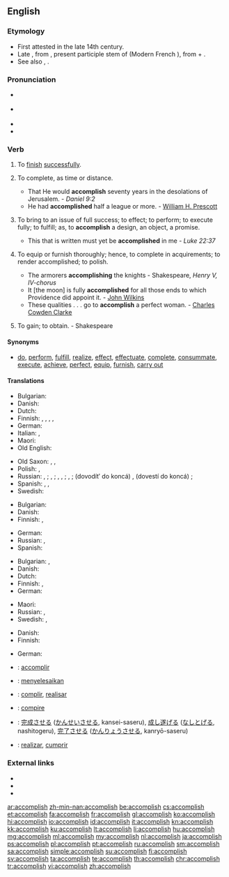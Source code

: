 ==English==
{{Webster 1913}}

===Etymology===
* First attested in the late 14th century.
* Late {{etyl|enm|en}} {{term|acomplissen|lang=ang}}, from {{etyl|fro|en}} {{term||acompliss-}}, present participle stem of {{term|acomplir|lang=fro}} (Modern French {{term|accomplir|lang=fr}}), from {{etyl|la|en}} {{term|ad|lang=la}} + {{term|complere||to fill up, to complete|lang=la}}.
* See also {{term|complete}}, {{term|finish}}.

===Pronunciation===
* {{a|UK}} {{IPA|/əˈkəm.plɪʃ/}}
* {{a|US}} {{IPA|/ə.ˈkɒm.plɪʃ/}}
* {{audio|En-us-accomplish.ogg|Audio (US)}}
* {{hyphenation|a|ccom|plish}}

===Verb===
{{en-verb|accomplishes|accomplishing|accomplished}}

# {{context|transitive|lang=en}} To [[finish]] [[successful]]ly.
# {{context|transitive|lang=en}} To complete, as time or distance.
#* That He would '''accomplish''' seventy years in the desolations of Jerusalem. - ''Daniel 9:2''
#* He had '''accomplished''' half a league or more. - [[w:William H. Prescott|William H. Prescott]]
# {{context|transitive|lang=en}} To bring to an issue of full success; to effect; to perform; to execute fully; to fulfill; as, to '''accomplish''' a design, an object, a promise.
#* This that is written must yet be '''accomplished''' in me - ''Luke 22:37''
# {{context|transitive|archaic|lang=en}} To equip or furnish thoroughly; hence, to complete in acquirements; to render accomplished; to polish.
#* The armorers '''accomplishing''' the knights - Shakespeare, ''Henry V, IV-chorus''
#* It [the moon] is fully '''accomplished''' for all those ends to which Providence did appoint it. - [[w:John Wilkins|John Wilkins]]
#* These qualities . . . go to '''accomplish''' a perfect woman. - [[w:Charles Cowden Clarke|Charles Cowden Clarke]]
# {{context|transitive|obsolete|lang=en}} To gain; to obtain. - Shakespeare

====Synonyms====
* [[do]], [[perform]], [[fulfill]], [[realize]], [[effect]], [[effectuate]], [[complete]], [[consummate]], [[execute]], [[achieve]], [[perfect]], [[equip]], [[furnish]], [[carry out]]

====Translations====
{{trans-top|to finish successfully}}
* Bulgarian: {{t+|bg|осъществявам}}
* Danish: {{t|da|fuldende}}
* Dutch: {{t+|nl|volbrengen}}
* Finnish: {{t+|fi|suorittaa}}, {{t+|fi|toteuttaa}}, {{t+|fi|saada}} {{t|fi|tehty|alt=tehdyksi}}, {{t+|fi|saattaa}} {{t|fi|päätökseen}}, {{t+|fi|saada}} {{t|fi|aikaan}}
* German: {{t|de|vollenden}}
* Italian: {{t+|it|compiere}}, {{t+|it|realizzare}}
* Maori: {{t|mi|whakatutuki}}
* Old English: {{t|ang|fremman}}
{{trans-mid}}
* Old Saxon: {{t|osx|fremmian}}, {{t|osx|frummian}}, {{t|osx|gifrummian}}
* Polish: {{t+|pl|dokonywać}}, {{t+|pl|dokonać}}
* Russian: {{t+|ru|совершать|tr=soveršátʹ}} {{impf}}, {{t+|ru|совершить|tr=soveršítʹ}} {{impf}}; {{t+|ru|выполнять|tr=vypolnjátʹ}} {{impf}}, {{t+|ru|выполнить|tr=výpolnitʹ}} {{pf.}}; {{t+|ru|достигать|tr=dostigátʹ}} {{impf}}, {{t+|ru|достигнуть|tr=dostígnutʹ}} {{pf.}}, {{t+|ru|достичь|tr=dostíčʹ}} {{impf}}; {{t+|ru|завершать|tr=zaveršátʹ}} {{impf}}, {{t+|ru|завершить|tr=zaveršítʹ}} {{pf.}}; {{l/ru|доводить}} {{l/ru|до}} {{l/ru|конец|конца}} (dovodítʹ do koncá)  {{impf}}, {{l/ru|довести}} {{l/ru|до}} {{l/ru|конец|конца}} (dovestí do koncá)  {{pf.}};
* Spanish: {{t+|es|efectuar}}, {{t+|es|realizar}}, {{t+|es|lograr}}
* Swedish: {{t+|sv|fullborda}}
{{trans-bottom}}

{{trans-top|to complete, as time or distance}}
* Bulgarian: {{t+|bg|завършвам}}
* Danish: {{t|da|fuldende}}
* Finnish: {{t+|fi|suorittaa}}, {{t+|fi|saavuttaa}}
{{trans-mid}}
* German: {{t|de|vollenden}}
* Russian: {{t+|ru|завершать|tr=zaveršátʹ}} {{impf}}, {{t+|ru|завершить|tr=zaveršítʹ}} {{pf.}}
* Spanish: {{t+|es|completar}}
{{trans-bottom}}

{{trans-top|to bring to an issue of full success; to effect; to perform}}
* Bulgarian: {{t+|bg|извършвам}},  {{t+|bg|осъществявам}}
* Danish: {{t|da|fuldende}}
* Dutch: {{t+|nl|volbrengen}}
* Finnish: {{t+|fi|suorittaa}}, {{t+|fi|saavuttaa}}
* German: {{t|de|vollenden}}
{{trans-mid}}
* Maori: {{t|mi|whakatutuki}}
* Russian: {{t+|ru|осуществлять|tr=osuščestvljátʹ}} {{impf}}, {{t+|ru|осуществить|tr=osuščestvítʹ}} {{pf.}}
* Swedish: {{t+|sv|åstadkomma}}, {{t+|sv|uträtta}}
{{trans-bottom}}

{{trans-top|to equip or furnish thoroughly}}
* Danish: {{t|da|fuldende}}
* Finnish: {{t+|fi|varustaa}}
{{trans-mid}}
* German: {{t|de|vollenden}}
{{trans-bottom}}

{{trans-top|(obsolete) to gain; to obtain}}
{{trans-mid}}
{{trans-bottom}}

{{checktrans-top}}
* {{ttbc|fr}}: [[accomplir]]
* {{ttbc|id}}: [[selesai|menyelesaikan]]
* {{ttbc|ia}}: [[complir]], [[realisar]]
* {{ttbc|it}}: [[compire]]
* {{ttbc|ja}}: [[完成]]させる ([[かんせい]]させる, kansei-saseru), [[成し遂げる]] ([[なしとげる]], nashitogeru), [[完了]]させる ([[かんりょう]]させる, kanryō-saseru)
* {{ttbc|pt}}: [[realizar]], [[cumprir]]
{{trans-bottom}}

===External links===
* {{R:OneLook}}
* {{R:Webster 1913}}
* {{R:Century 1911}}

[[ar:accomplish]]
[[zh-min-nan:accomplish]]
[[be:accomplish]]
[[cs:accomplish]]
[[et:accomplish]]
[[fa:accomplish]]
[[fr:accomplish]]
[[gl:accomplish]]
[[ko:accomplish]]
[[hi:accomplish]]
[[io:accomplish]]
[[id:accomplish]]
[[it:accomplish]]
[[kn:accomplish]]
[[kk:accomplish]]
[[ku:accomplish]]
[[lt:accomplish]]
[[li:accomplish]]
[[hu:accomplish]]
[[mg:accomplish]]
[[ml:accomplish]]
[[my:accomplish]]
[[nl:accomplish]]
[[ja:accomplish]]
[[ps:accomplish]]
[[pl:accomplish]]
[[pt:accomplish]]
[[ru:accomplish]]
[[sm:accomplish]]
[[sa:accomplish]]
[[simple:accomplish]]
[[su:accomplish]]
[[fi:accomplish]]
[[sv:accomplish]]
[[ta:accomplish]]
[[te:accomplish]]
[[th:accomplish]]
[[chr:accomplish]]
[[tr:accomplish]]
[[vi:accomplish]]
[[zh:accomplish]]